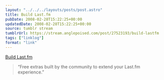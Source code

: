 ```yaml
---
layout: "../../../layouts/posts/post.astro"
title: Build Last.fm
pubDate: 2008-02-28T15:22:25+00:00
updatedDate: 2008-02-28T15:22:25+00:00
source: tumblr stream
tumblrUrl: https://stream.anglepoised.com/post/27523193/build-lastfm
tags: ["linklog"]
format: "link"
---
```


[Build Last.fm][1]

> &ldquo;Free extras built by the community to extend your Last.fm experience.&rdquo;

[1]: http://build.last.fm/
